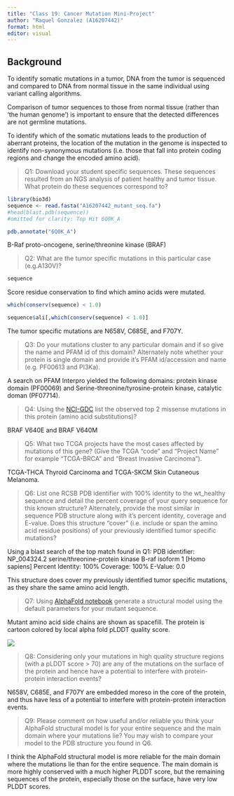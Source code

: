 ```yaml
---
title: "Class 19: Cancer Mutation Mini-Project"
author: "Raquel Gonzalez (A16207442)"
format: html
editor: visual
---
```


## Background

To identify somatic mutations in a tumor, DNA from the tumor is sequenced and compared to DNA from normal tissue in the same individual using variant calling algorithms.

Comparison of tumor sequences to those from normal tissue (rather than ‘the human genome’) is important to ensure that the detected differences are not germline mutations.

To identify which of the somatic mutations leads to the production of aberrant proteins, the location of the mutation in the genome is inspected to identify non-synonymous mutations (i.e. those that fall into protein coding regions and change the encoded amino acid).

> Q1: Download your student specific sequences. These sequences resulted from an NGS analysis of patient healthy and tumor tissue. What protein do these sequences correspond to?

```r
library(bio3d)
sequence <- read.fasta("A16207442_mutant_seq.fa")
#head(blast.pdb(sequence))
#omitted for clarity: Top Hit 6Q0K_A
```

```r
pdb.annotate("6Q0K_A")
```

B-Raf proto-oncogene, serine/threonine kinase (BRAF)

> Q2: What are the tumor specific mutations in this particular case (e.g.A130V)?

```r
sequence
```

Score residue conservation to find which amino acids were mutated.

```r
which(conserv(sequence) < 1.0)
```

```r
sequence$ali[,which(conserv(sequence) < 1.0)]
```

The tumor specific mutations are N658V, C685E, and F707Y.

> Q3: Do your mutations cluster to any particular domain and if so give the name and PFAM id of this domain? Alternately note whether your protein is single domain and provide it’s PFAM id/accession and name (e.g. PF00613 and PI3Ka).

A search on PFAM Interpro yielded the following domains: protein kinase domain (PF00069) and Serine-threonine/tyrosine-protein kinase, catalytic doman (PF07714).

> Q4: Using the [NCI-GDC](https://portal.gdc.cancer.gov/) list the observed top 2 missense mutations in this protein (amino acid substitutions)?

BRAF V640E and BRAF V640M

> Q5: What two TCGA projects have the most cases affected by mutations of this gene? (Give the TCGA “code” and “Project Name” for example “TCGA-BRCA” and “Breast Invasive Carcinoma”).

TCGA-THCA Thyroid Carcinoma and TCGA-SKCM Skin Cutaneous Melanoma.

> Q6: List one RCSB PDB identifier with 100% identity to the wt_healthy sequence and detail the percent coverage of your query sequence for this known structure? Alternately, provide the most similar in sequence PDB structure along with it’s percent identity, coverage and E-value. Does this structure “cover” (i.e. include or span the amino acid residue positions) of your previously identified tumor specific mutations?

Using a blast search of the top match found in Q1: PDB identifier: NP_004324.2 serine/threonine-protein kinase B-raf isoform 1 \[Homo sapiens\] Percent Identity: 100% Coverage: 100% E-Value: 0.0

This structure does cover my previously identified tumor specific mutations, as they share the same amino acid length.

> Q7: Using [AlphaFold notebook](https://colab.research.google.com/github/sokrypton/ColabFold/blob/main/AlphaFold2.ipynb) generate a structural model using the default parameters for your mutant sequence.

Mutant amino acid side chains are shown as spacefill. The protein is cartoon colored by local alpha fold pLDDT quality score.

![](class19%20q7.png)

> Q8: Considering only your mutations in high quality structure regions (with a pLDDT score \> 70) are any of the mutations on the surface of the protein and hence have a potential to interfere with protein-protein interaction events?

N658V, C685E, and F707Y are embedded moreso in the core of the protein, and thus have less of a potential to interfere with protein-protein interaction events.

> Q9: Please comment on how useful and/or reliable you think your AlphaFold structural model is for your entire sequence and the main domain where your mutations lie? You may wish to compare your model to the PDB structure you found in Q6.

I think the AlphaFold structural model is more reliable for the main domain where the mutations lie than for the entire sequence. The main domain is more highly conserved with a much higher PLDDT score, but the remaining sequences of the protein, especially those on the surface, have very low PLDDT scores.
